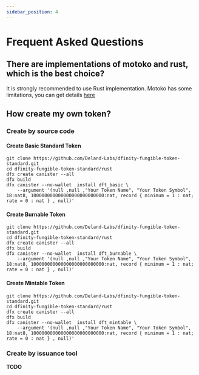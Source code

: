 ```yaml
---
sidebar_position: 4
---
```


# Frequent Asked Questions

## There are implementations of motoko and rust, which is the best choice?
It is strongly recommended to use Rust implementation. Motoko has some limitations, you can get details [here](https://github.com/Deland-Labs/dfinity-fungible-token-standard/issues/1)

## How create my own token?

### Create by source code
#### Create Basic Standard Token
```shell
git clone https://github.com/Deland-Labs/dfinity-fungible-token-standard.git
cd dfinity-fungible-token-standard/rust
dfx create canister --all
dfx build
dfx canister --no-wallet  install dft_basic \
	--argument '(null ,null ,"Your Token Name", "Your Token Symbol", 18:nat8, 100000000000000000000000000:nat, record { minimum = 1 : nat; rate = 0 : nat } , null)'
```
#### Create Burnable Token
```shell
git clone https://github.com/Deland-Labs/dfinity-fungible-token-standard.git
cd dfinity-fungible-token-standard/rust
dfx create canister --all
dfx build
dfx canister --no-wallet  install dft_burnable \
	--argument '(null ,null ,"Your Token Name", "Your Token Symbol", 18:nat8, 100000000000000000000000000:nat, record { minimum = 1 : nat; rate = 0 : nat } , null)'
```

#### Create Mintable Token
```shell
git clone https://github.com/Deland-Labs/dfinity-fungible-token-standard.git
cd dfinity-fungible-token-standard/rust
dfx create canister --all
dfx build
dfx canister --no-wallet  install dft_mintable \
	--argument '(null ,null ,"Your Token Name", "Your Token Symbol", 18:nat8, 100000000000000000000000000:nat, record { minimum = 1 : nat; rate = 0 : nat } , null)'
```
### Create by issuance tool

**TODO**
